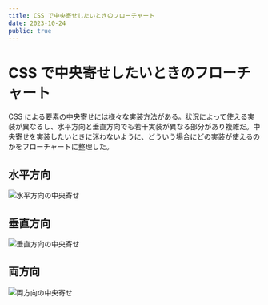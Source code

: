 ```yaml
---
title: CSS で中央寄せしたいときのフローチャート
date: 2023-10-24
public: true
---
```


# CSS で中央寄せしたいときのフローチャート

CSS による要素の中央寄せには様々な実装方法がある。状況によって使える実装が異なるし、水平方向と垂直方向でも若干実装が異なる部分があり複雑だ。中央寄せを実装したいときに迷わないように、どういう場合にどの実装が使えるのかをフローチャートに整理した。

## 水平方向

![水平方向の中央寄せ](/images/posts/horizontal-center.png)

## 垂直方向

![垂直方向の中央寄せ](/images/posts/vertical-center.png)

## 両方向

![両方向の中央寄せ](/images/posts/center.png)


